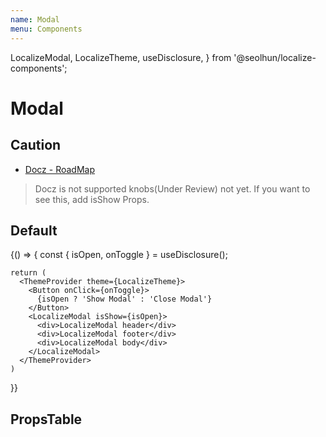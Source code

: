 ```yaml
---
name: Modal
menu: Components
---
```


  LocalizeModal,
  LocalizeTheme,
  useDisclosure,
} from '@seolhun/localize-components';


# Modal

## Caution
- [Docz - RoadMap](http://feedback.docz.site/roadmap?sort=trending)

> Docz is not supported knobs(Under Review) not yet. If you want to see this, add isShow Props.

## Default

<Playground>
  {() => {
    const { isOpen, onToggle } = useDisclosure();

    return (
      <ThemeProvider theme={LocalizeTheme}>
        <Button onClick={onToggle}>
          {isOpen ? 'Show Modal' : 'Close Modal'}
        </Button>
        <LocalizeModal isShow={isOpen}>
          <div>LocalizeModal header</div>
          <div>LocalizeModal footer</div>
          <div>LocalizeModal body</div>
        </LocalizeModal>
      </ThemeProvider>
    )
  }}
</Playground>

## PropsTable

<Props of={ModalPropsTable} />
